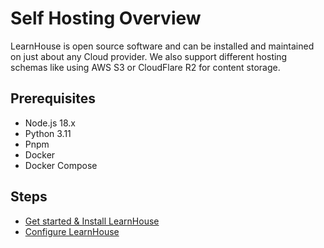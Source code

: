 # Self Hosting Overview

LearnHouse is open source software and can be installed and maintained on just about any Cloud provider. We also support different hosting schemas like using AWS S3 or CloudFlare R2 for content storage.

## Prerequisites

- Node.js 18.x
- Python 3.11
- Pnpm 
- Docker
- Docker Compose

## Steps 

- [Get started & Install LearnHouse](/setup-dev-environment) 
- [Configure LearnHouse](/self-hosting/configuration)


